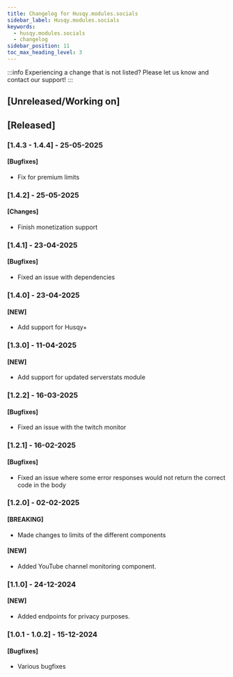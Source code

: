 ```yaml
---
title: Changelog for Husqy.modules.socials
sidebar_label: Husqy.modules.socials
keywords:
  - husqy.modules.socials
  - changelog
sidebar_position: 11
toc_max_heading_level: 3
---
```


:::info
Experiencing a change that is not listed? Please let us know and contact our support!
:::

## [Unreleased/Working on]

## [Released]

### [1.4.3 - 1.4.4] - 25-05-2025

#### [Bugfixes]

- Fix for premium limits

### [1.4.2] - 25-05-2025

#### [Changes]

- Finish monetization support

### [1.4.1] - 23-04-2025

#### [Bugfixes]

- Fixed an issue with dependencies

### [1.4.0] - 23-04-2025

#### [NEW]

- Add support for Husqy+

### [1.3.0] - 11-04-2025

#### [NEW]

- Add support for updated serverstats module

### [1.2.2] - 16-03-2025

#### [Bugfixes]

- Fixed an issue with the twitch monitor

### [1.2.1] - 16-02-2025

#### [Bugfixes]

- Fixed an issue where some error responses would not return the correct code in the body

### [1.2.0] - 02-02-2025

#### [BREAKING]

- Made changes to limits of the different components

#### [NEW]

- Added YouTube channel monitoring component.

### [1.1.0] - 24-12-2024

#### [NEW]

- Added endpoints for privacy purposes.

### [1.0.1 - 1.0.2] - 15-12-2024

#### [Bugfixes]

- Various bugfixes